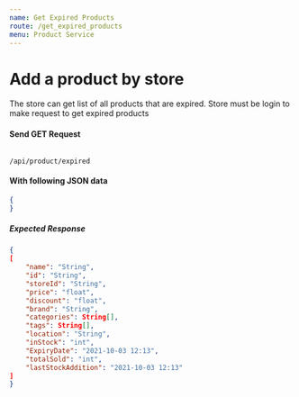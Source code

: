 ```yaml
---
name: Get Expired Products
route: /get_expired_products
menu: Product Service
---
```


# Add a product by store
The store can get list of all products that are expired. Store must be login to make request to get expired products

#### Send GET Request 
<Code>
/api/product/expired
</Code>

#### With following JSON data
```json
{
}
```

##### Expected Response
```json
{
[
    "name": "String",
    "id": "String",
    "storeId": "String",
    "price": "float",
    "discount": "float",
    "brand": "String",
    "categories": String[],
    "tags": String[],
    "location": "String",
    "inStock": "int",
    "ExpiryDate": "2021-10-03 12:13",
    "totalSold": "int",
    "lastStockAddition": "2021-10-03 12:13"
]
}
```
